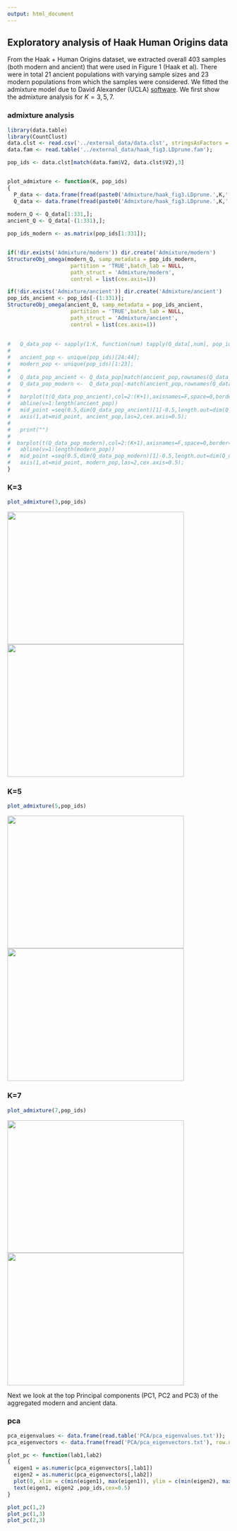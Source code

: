```yaml
---
output: html_document
---
```


## Exploratory analysis of Haak Human Origins data 

From the Haak + Human Origins dataset, we extracted overall 403 samples (both modern and ancient)
 that were used in Figure 1 (Haak et al). There were in total 21 ancient populations with varying sample sizes and 23 modern populations from which the samples were considered. We fitted the admixture model due to David Alexander (UCLA) [software](https://www.genetics.ucla.edu/software/admixture/). We first show the admixture analysis for $K=3,5,7$. 
 
### admixture analysis 

```r
library(data.table)
library(CountClust)
data.clst <- read.csv('../external_data/data.clst', stringsAsFactors = FALSE, header=FALSE, sep = "\t");
data.fam <- read.table('../external_data/haak_fig3.LDprune.fam');

pop_ids <- data.clst[match(data.fam$V2, data.clst$V2),3]


plot_admixture <- function(K, pop_ids)
{
  P_data <- data.frame(fread(paste0('Admixture/haak_fig3.LDprune.',K,'.P')));
  Q_data <- data.frame(fread(paste0('Admixture/haak_fig3.LDprune.',K,'.Q')))
  
modern_Q <- Q_data[1:331,];
ancient_Q <- Q_data[-(1:331),];

pop_ids_modern <- as.matrix(pop_ids[1:331]);


if(!dir.exists('Admixture/modern')) dir.create('Admixture/modern')
StructureObj_omega(modern_Q, samp_metadata = pop_ids_modern,
                    partition = 'TRUE',batch_lab = NULL,
                    path_struct = 'Admixture/modern',
                    control = list(cex.axis=1))

if(!dir.exists('Admixture/ancient')) dir.create('Admixture/ancient')
pop_ids_ancient <- pop_ids[-(1:331)];
StructureObj_omega(ancient_Q, samp_metadata = pop_ids_ancient,
                    partition = 'TRUE',batch_lab = NULL,
                    path_struct = 'Admixture/ancient',
                    control = list(cex.axis=1))
  
  
#   Q_data_pop <- sapply(1:K, function(num) tapply(Q_data[,num], pop_ids,mean));
# 
#   ancient_pop <- unique(pop_ids)[24:44];
#   modern_pop <- unique(pop_ids)[1:23];
# 
#   Q_data_pop_ancient <- Q_data_pop[match(ancient_pop,rownames(Q_data_pop)),];
#   Q_data_pop_modern <-  Q_data_pop[-match(ancient_pop,rownames(Q_data_pop)),];
# 
#   barplot(t(Q_data_pop_ancient),col=2:(K+1),axisnames=F,space=0,border=NA,main=paste("Ancient data: No. of clusters=",K),las=1,ylim=c(0,1),cex.axis=0.5,cex.main=1.4);
#   abline(v=1:length(ancient_pop))
#   mid_point =seq(0.5,dim(Q_data_pop_ancient)[1]-0.5,length.out=dim(Q_data_pop_ancient)[1]);
#   axis(1,at=mid_point, ancient_pop,las=2,cex.axis=0.5);
# 
#   print("")
#   
#  barplot(t(Q_data_pop_modern),col=2:(K+1),axisnames=F,space=0,border=NA,main=paste("Modern data: No. of clusters=",K),las=1,ylim=c(0,1),cex.axis=0.5,cex.main=1.4);
#   abline(v=1:length(modern_pop))
#   mid_point =seq(0.5,dim(Q_data_pop_modern)[1]-0.5,length.out=dim(Q_data_pop_modern)[1]);
#   axis(1,at=mid_point, modern_pop,las=2,cex.axis=0.5);
}
```

### K=3 

```r
plot_admixture(3,pop_ids)
```

<img src='Admixture/modern/clus_3/struct_clus_3_.png' style="width:400px;height:300px;">
<img src='Admixture/ancient/clus_3/struct_clus_3_.png' style="width:400px;height:300px;">

### K=5

```r
plot_admixture(5,pop_ids)
```

<img src='Admixture/modern/clus_5/struct_clus_5_.png' style="width:400px;height:300px;">
<img src='Admixture/ancient/clus_5/struct_clus_5_.png' style="width:400px;height:300px;">

### K=7 

```r
plot_admixture(7,pop_ids)
```

<img src='Admixture/modern/clus_7/struct_clus_7_.png' style="width:400px;height:300px;">
<img src='Admixture/ancient/clus_7/struct_clus_7_.png' style="width:400px;height:300px;">

Next we look at the top Principal components (PC1, PC2 and PC3) of the aggregated modern and ancient data.

### pca

```r

pca_eigenvalues <- data.frame(read.table('PCA/pca_eigenvalues.txt'));
pca_eigenvectors <- data.frame(fread('PCA/pca_eigenvectors.txt'), row.names=TRUE);

plot_pc <- function(lab1,lab2)
{
  eigen1 = as.numeric(pca_eigenvectors[,lab1])
  eigen2 = as.numeric(pca_eigenvectors[,lab2])
  plot(0, xlim = c(min(eigen1), max(eigen1)), ylim = c(min(eigen2), max(eigen2)),xlab=paste0("PC   ",lab1),ylab=paste0("PC ",lab2));
  text(eigen1, eigen2 ,pop_ids,cex=0.5)
}

plot_pc(1,2)
plot_pc(1,3)
plot_pc(2,3)


```

